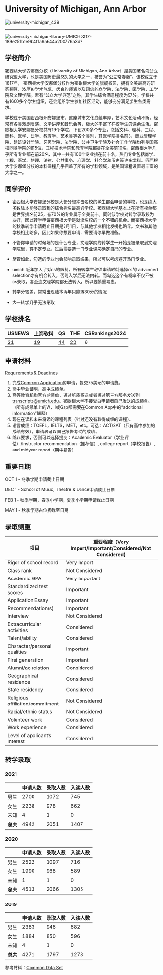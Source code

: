 # University of Michigan, Ann Arbor

![university-michigan_439](https://user-images.githubusercontent.com/80454689/197107052-35bca25c-5121-4efa-881d-a4cd5dd88151.jpg)

***

![university-michigan-library-UMICH0217-189e251b1e9b4f1a9a644a200776a3d2](https://user-images.githubusercontent.com/80454689/197107081-f7b54106-d2d8-4a56-8f14-42e3675e487c.jpg)

## 学校简介

密西根大学安娜堡分校（University of Michigan, Ann Arbor）是美国著名的公立研究型大学，也是美国历史最悠久的大学之一，被誉为“公立常春藤”。该校成立于1817年， 密西根大学安娜堡分校作为密歇根大学的旗舰校区，拥有全美最高的研究预算、浓厚的学术气氛、优良的师资以及顶尖的商学院、法学院、医学院、工学院及文理学院。素有“公立大学典范”之称，其学生综合满意程度为97%。学校共有1600多个学生组织，还会组织学生参加社区活动，能够充分满足学生各类需求。

学校位于美国密西根州安娜堡市。这座城市文化底蕴丰厚，艺术文化活动不断，经常有各类戏剧表演、文学讲座和音乐会等，极大的丰富了在校学生的课余生活。密歇根大学安娜堡分校共有19个学院，下设200多个专业，包括文科、理科、工程、商科、医学、法学、教育学、艺术类等各个类别，其医学院排名前3，商业管理学院、建筑设计学院、牙医学院、法学院、公共卫生学院及社会工作学院均列美国高校同类学院的前5位，工程技术学院和教育学院都排在全美前10名，密西根大学几乎所有专业都在前20名，其中一共有100个专业排在前十名，热门专业包括商学、工程、医学、护理、法律、公共事务、心理学、社会学和历史等许多学科。密西根大学安娜堡分校的本科课程几乎涵盖了所有的学科领域，是美国课程设置最丰富的大学之一。

## 同学评价

- 密西根大学安娜堡分校是大部分想冲击名校的学生都会申请的学校，也是绝大多数陆本能够录取到的综合排名最高的学校。密西根大学基本上在所有榜单都是世界排名前25，有70%的专业属于全美前十。同时该学校对转学录取较为友好，因此转学申请密西根大学是就读名校的一个不错的机会。而密西根大学的秋季转学申请截止日期是2月1日，与其他学校相比发榜也略早。文书和其他学校相比略多，因此如果你想要申请，需要请你早做准备。

- 不管你申请的时候填的是什么专业，文理学院的转学生一开始是被录取到文理学院里，算不定专业。过后需要选一门专业课来确定自己的专业。

- 尽管如此，勾选的专业也会影响录取结果，所以可以考虑避开热门专业。

- umich 近年加入了对cs的限制，所有转学生必须申请时就选择cs的 advanced selection才有机会转入，否则入学后无法内转。而勾选这个有概率不仅不被cs录取，甚至连文理学院都无法转入，所以要慎重考虑。

- 转学分较差，常常出现陆本两年只能转30分的情况

- 大一转学几乎无法录取

## 学校排名

| USNEWS | 上海软科 | QS | THE | CSRankings2024 |
| --- | --- | --- | --- | ---|
| [21](https://www.usnews.com/best-colleges/university-of-michigan-ann-arbor-9092) | [19](https://www.shanghairanking.com/institution/university-of-michigan-ann-arbor) | [44](https://www.topuniversities.com/universities/university-michigan-ann-arbor) | [22](https://www.timeshighereducation.com/world-university-rankings/university-michigan-ann-arbor) | 6 |

## 申请材料

[Requirements & Deadlines](https://admissions.umich.edu/apply/transfer-applicants/requirements-deadlines)

1. 完成[Common Application](https://apply.commonapp.org/)的申请，提交75美元的申请费。
2. 高中毕业证明，高中成绩单。
3. 高等教育机构官方成绩单，通过纸质寄送或者通过第三方服务发送到transcripts@umich.edu。密歇根大学不接受由申请者自己发送的成绩单。（所有成绩单上的W，I或Gap都需要在Common App中的“additional information”解释）
4. 现在在读和未来将读的课程列表（针对还没有取得成绩的课程）。
5. 语言成绩：TOEFL，IELTS，MET，etc。可选：ACT/SAT（只有高中参加的成绩有效）。申请者可以自己报告考试的成绩。
6. 除非要求，否则可以选择提交：Academic Evaluator（学业评估）/Instructor recommendation（推荐信）, college report（学校报告）, and midyear report（期中报告）

## 重要日期

OCT 1 - 冬季学期申请截止日期

DEC 1 - School of Music, Theatre & Dance申请截止日期

FEB 1 - 秋季学期，春季小学期，夏季小学期申请截止日期

MAY 1 - 秋季学期占位费截至日期

## 录取侧重

| 项目 | 重要程度（Very Import/Important/Considered/Not Considered) |
|  ----  | ----  |
| Rigor of school record | Very Import |
| Class rank | Not Considered |
| Academic GPA | Very Important |
| Standardized test scores | Important |
| Application Essay | Important |
| Recommendation(s) | Important |
| Interview | Not Considered |
| Extracurricular activities | Considered |
| Talent/ability | Considered |
| Character/personal qualities | Important |
| First generation | Important |
| Alumni/ae relation | Considered |
| Geographical residence | Considered |
| State residency | Considered |
| Religious affiliation/commitment | Not Considered |
| Racial/ethnic status | Not Considered |
| Volunteer work | Considered |
| Work experience | Considered |
| Level of applicant’s interest | Considered |

## 转学录取

### 2021

| | 申请人数 | 录取人数 | 入读人数 |
|---|---|---|---|
| 男生 | 2700 | 1072 | 745 |
| 女生 | 2238 | 978 | 662 |
| 未知 | 4 | 1 | 0 |
| **总共** | 4942 | 2051 | 1407 |

### 2020

| | 申请人数 | 录取人数 | 入读人数 |
|---|---|---|---|
| 男生 | 2522 | 1097 | 716 |
| 女生 | 1990 | 968 | 589 |
| 未知 | 1 | 1 | 0 |
| **总共** | 4513 | 2066 | 1305 |

### 2019

| | 申请人数 | 录取人数 | 入读人数 |
|---|---|---|---|
| 男生 | 2383 | 946 | 682 |
| 女生 | 1884 | 850 | 596 |
| 未知 | 4 | 1 | 0 |
| **总共** | 4271 | 1797 | 1278 |

参考材料：[Common Data Set](https://obp.umich.edu/wp-content/uploads/pubdata/cds/cds_2021-2022_umaa.pdf)
